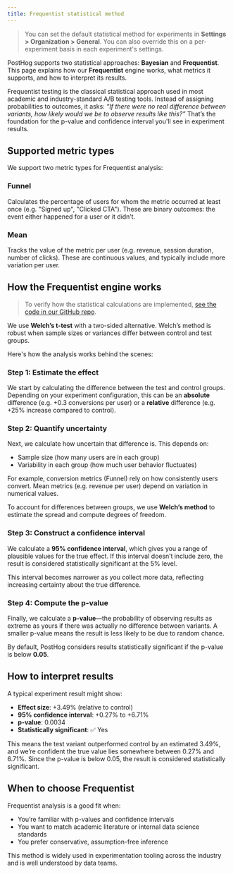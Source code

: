 ```yaml
---
title: Frequentist statistical method
---
```


> You can set the default statistical method for experiments in **Settings > Organization > General**. You can also override this on a per-experiment basis in each experiment's settings.

PostHog supports two statistical approaches: **Bayesian** and **Frequentist**. This page explains how our **Frequentist** engine works, what metrics it supports, and how to interpret its results.

Frequentist testing is the classical statistical approach used in most academic and industry-standard A/B testing tools. Instead of assigning probabilities to outcomes, it asks: _“If there were no real difference between variants, how likely would we be to observe results like this?”_ That’s the foundation for the p-value and confidence interval you'll see in experiment results.

## Supported metric types

We support two metric types for Frequentist analysis:

### Funnel

Calculates the percentage of users for whom the metric occurred at least once (e.g. "Signed up", "Clicked CTA"). These are binary outcomes: the event either happened for a user or it didn’t.

### Mean

Tracks the value of the metric per user (e.g. revenue, session duration, number of clicks). These are continuous values, and typically include more variation per user.

## How the Frequentist engine works
> To verify how the statistical calculations are implemented, [see the code in our GitHub repo](https://github.com/PostHog/posthog/tree/master/products/experiments/stats/frequentist).

We use **Welch’s t-test** with a two-sided alternative. Welch’s method is robust when sample sizes or variances differ between control and test groups.

Here's how the analysis works behind the scenes:

### Step 1: Estimate the effect

We start by calculating the difference between the test and control groups. Depending on your experiment configuration, this can be an **absolute** difference (e.g. +0.3 conversions per user) or a **relative** difference (e.g. +25% increase compared to control).

### Step 2: Quantify uncertainty

Next, we calculate how uncertain that difference is. This depends on:

- Sample size (how many users are in each group)
- Variability in each group (how much user behavior fluctuates)

For example, conversion metrics (Funnel) rely on how consistently users convert. Mean metrics (e.g. revenue per user) depend on variation in numerical values.

To account for differences between groups, we use **Welch’s method** to estimate the spread and compute degrees of freedom.

### Step 3: Construct a confidence interval

We calculate a **95% confidence interval**, which gives you a range of plausible values for the true effect. If this interval doesn’t include zero, the result is considered statistically significant at the 5% level.

This interval becomes narrower as you collect more data, reflecting increasing certainty about the true difference.

### Step 4: Compute the p-value

Finally, we calculate a **p-value**—the probability of observing results as extreme as yours if there was actually no difference between variants. A smaller p-value means the result is less likely to be due to random chance.

By default, PostHog considers results statistically significant if the p-value is below **0.05**.

## How to interpret results

A typical experiment result might show:

- **Effect size**: +3.49% (relative to control)
- **95% confidence interval**: +0.27% to +6.71%
- **p-value**: 0.0034
- **Statistically significant**: ✅ Yes

This means the test variant outperformed control by an estimated 3.49%, and we’re confident the true value lies somewhere between 0.27% and 6.71%. Since the p-value is below 0.05, the result is considered statistically significant.

<ProductScreenshot
  imageLight = "https://res.cloudinary.com/dmukukwp6/image/upload/Screenshot_2025_06_12_at_11_42_25_41a8332827.png"
  imageDark = "https://res.cloudinary.com/dmukukwp6/image/upload/Screenshot_2025_06_12_at_11_42_51_7227ce2dcc.png"
  alt = "Preliminary experiment results"
  classes = "rounded"
/>

## When to choose Frequentist

Frequentist analysis is a good fit when:

- You’re familiar with p-values and confidence intervals
- You want to match academic literature or internal data science standards
- You prefer conservative, assumption-free inference

This method is widely used in experimentation tooling across the industry and is well understood by data teams.
